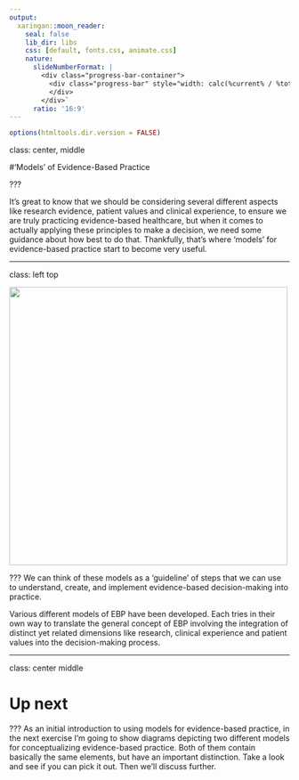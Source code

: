 ```yaml
---
output:
  xaringan::moon_reader:
    seal: false
    lib_dir: libs
    css: [default, fonts.css, animate.css]
    nature:
      slideNumberFormat: |
        <div class="progress-bar-container">
          <div class="progress-bar" style="width: calc(%current% / %total% * 100%);">
          </div>
        </div>`
      ratio: '16:9'
---
```


```r
options(htmltools.dir.version = FALSE)
```


class: center, middle

#'Models' of Evidence-Based Practice

???

It's great to know that we should be considering several different aspects like research evidence, patient values and clinical experience, to ensure we are truly practicing evidence-based healthcare, but when it comes to actually applying these principles to make a decision, we need some guidance about how best to do that. Thankfully, that's where 'models' for evidence-based practice start to become very useful.


---

class: left top

<img src="steps.png" height="500px" width="auto">

???
We can think of these models as a 'guideline' of steps that we can use to understand, create, and implement evidence-based decision-making into practice. 

Various different models of EBP have been developed. Each tries in their own way to translate the general concept of EBP involving the integration of distinct yet related dimensions like research, clinical experience and patient values into the decision-making process. 

---

class: center middle

# Up next

???
As an initial introduction to using models for evidence-based practice, in the next exercise I'm going to show diagrams depicting two different models for conceptualizing evidence-based practice. Both of them contain basically the same elements, but have an important distinction. Take a look and see if you can pick it out. Then we'll discuss further.
